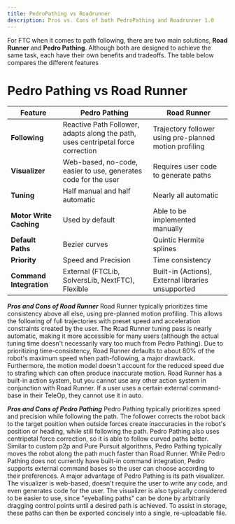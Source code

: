 ```yaml
---
title: PedroPathing vs Roadrunner
description: Pros vs. Cons of both PedroPathing and Roadrunner 1.0
---
```


For FTC when it comes to path following, there are two main solutions, **Road Runner** and **Pedro Pathing**.
Although both are designed to achieve the same task, each have their own benefits and tradeoffs. The table
below compares the different features
# Pedro Pathing vs Road Runner

| Feature                 | Pedro Pathing                                                                    | Road Runner                                            |
|-------------------------|----------------------------------------------------------------------------------|--------------------------------------------------------|
| **Following**           | Reactive Path Follower, adapts along the path, uses centripetal force correction | Trajectory follower using pre-planned motion profiling |
| **Visualizer**          | Web-based, no-code, easier to use, generates code for the user                   | Requires user code to generate paths                   |
| **Tuning**              | Half manual and half automatic                                                   | Nearly all automatic                                   |
| **Motor Write Caching** | Used by default                                                                  | Able to be implemented manually                        |
| **Default Paths**       | Bezier curves                                                                    | Quintic Hermite splines                                |
| **Priority**            | Speed and Precision                                                              | Time consistency                                       |
| **Command Integration** | External (FTCLib, SolversLib, NextFTC), Flexible                                 | Built-in (Actions), External libraries unsupported     |

***Pros and Cons of Road Runner***
Road Runner typically prioritizes time consistency above all else, using pre-planned motion profiling. This allows the following of full trajectories with preset speed and acceleration constraints created by the user.
The Road Runner tuning pass is nearly automatic, making it more accessible for many users (although the actual tuning time doesn't necessarily vary too much from Pedro Pathing). Due to prioritizing time-consistency, Road Runner defaults to about 80% of the robot's maximum speed when path-following, a major drawback. Furthermore, the motion model doesn't account for the reduced speed due to strafing which can often produce inaccurate motion.
Road Runner has a built-in action system, but you cannot use any other action system in conjunction with Road Runner. If a user uses a certain external command-base in their TeleOp, they cannot use it in auto.

***Pros and Cons of Pedro Pathing***
Pedro Pathing typically prioritizes speed and precision while following the path. The follower corrects the robot back to the target position when outside forces create inaccuracies in the robot's position or heading, while still following the path. Pedro Pathing also uses centripetal force correction, so it is able to follow curved paths better. Similar to custom p2p and Pure Pursuit algorithms, Pedro Pathing typically moves the robot along the path much faster than Road Runner.
While Pedro Pathing does not currently have built-in command integration, Pedro supports external command bases so the user can choose according to their preferences.
A major advantage of Pedro Pathing is its path visualizer. The visualizer is web-based, doesn't require the user to write any code, and even generates code for the user. The visualizer is also typically considered to be easier to use, since "eyeballing paths" can be done by arbitrarily dragging control points until a desired path is achieved. To assist in storage, these paths can then be exported concisely into a single, re-uploadable file.